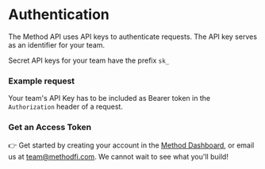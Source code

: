 
# Authentication

The Method API uses API keys to authenticate requests. The API key serves as an identifier for your team.

Secret API keys for your team have the prefix `sk_`

### Example request

Your team's API Key has to be included as Bearer token in the `Authorization` header of a request.

<AuthenticationSample />

### Get an Access Token

👉 Get started by creating your account in the [Method Dashboard](https://dashboard.methodfi.com/), or email us at team@methodfi.com. We cannot wait to see what you'll build!
